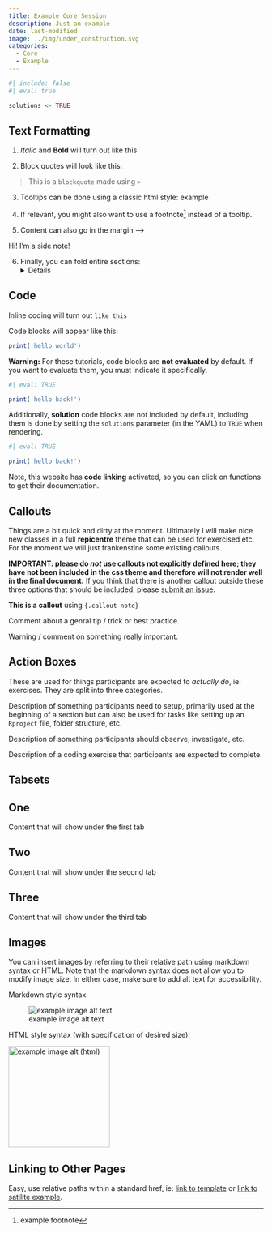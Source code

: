 ```yaml
---
title: Example Core Session
description: Just an example
date: last-modified
image: ../img/under_construction.svg
categories:
  - Core
  - Example
---
```


```r
#| include: false
#| eval: true

solutions <- TRUE
```

## Text Formatting

1. *Italic* and **Bold** will turn out like this

2. Block quotes will look like this:

> This is a `blockquote` made using `>` 

3. Tooltips can be done using a classic html style:
<span class='hoverinfo' data-toggle='tooltip' title='test'>example</span>

4. If relevant, you might also want to use a footnote^[example footnote] instead of a tooltip.

5. Content can also go in the margin -->

::: {.column-margin}

Hi! I'm a side note!

:::

6. Finally, you can fold entire sections:
<details>
  Surprise ! 
</details>


## Code
Inline coding will turn out `like this`

Code blocks will appear like this:
```r
print('hello world')
```

**Warning:** For these tutorials, code blocks are **not evaluated** by default. If you want to evaluate them, you must indicate it specifically.
```r
#| eval: TRUE

print('hello back!')
```

Additionally, **solution** code blocks are not included by default, including them is done by setting the `solutions` parameter (in the YAML) to `TRUE` when rendering.
```r
#| eval: TRUE

print('hello back!')
```

Note, this website has **code linking** activated, so you can click on functions to get their documentation.


## Callouts
Things are a bit quick and dirty at the moment. Ultimately I will make nice new classes in a full **repicentre** theme that can be used for exercised etc. For the moment we will just frankenstine some existing callouts. 

**IMPORTANT: please do _not_ use callouts not explicitly defined here; they have not been included in the css theme and therefore will not render well in the final document.** If you think that there is another callout outside these three options that should be included, please [submit an issue](https://github.com/epicentre-msf/repicentre/issues).


::: {.callout-note}
**This is a callout** using `{.callout-note}`
:::

::: {.callout-tip}
Comment about a genral tip / trick or best practice.
:::

::: {.callout-important}
Warning / comment on something really important.
:::


## Action Boxes
These are used for things participants are expected to *actually do*, ie: exercises. They are split into three categories.

::: {.setup}
Description of something participants need to setup, primarily used at the beginning of a section but can also be used for tasks like setting up an `Rproject` file, folder structure, etc.
:::

::: {.look}
Description of something participants should observe, investigate, etc.
:::


::: {.write}
Description of a coding exercise that participants are expected to complete.
:::



## Tabsets
::: {.panel-tabset .nav-pills}

## One
Content that will show under the first tab

## Two
Content that will show under the second tab

## Three
Content that will show under the third tab
:::


## Images
You can insert images by referring to their relative path using markdown syntax or HTML. Note that the markdown syntax does not allow you to modify image size. In either case, make sure to add alt text for accessibility.

Markdown style syntax:

![example image alt text](../img/under_construction.svg){fig-align="center"}

HTML style syntax (with specification of desired size):

<img src='../img/under_construction.svg' alt='example image alt (html)' width='200'/>


## Linking to Other Pages
Easy, use relative paths within a standard href, ie: [link to template](template.html) or [link to satilite example](../sessions_extra/example.html).
